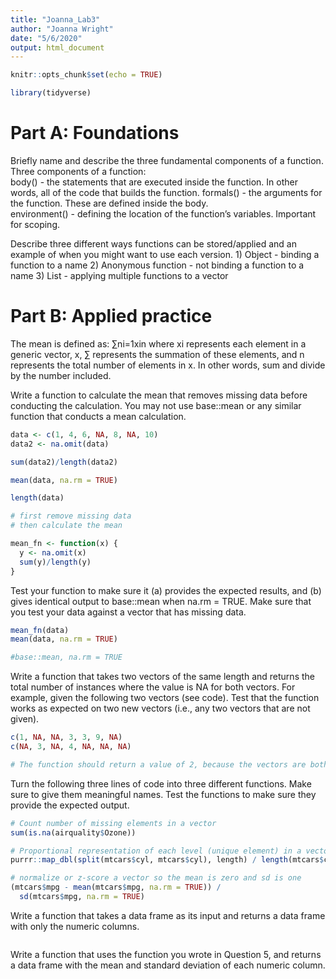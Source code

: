 ```yaml
---
title: "Joanna_Lab3"
author: "Joanna Wright"
date: "5/6/2020"
output: html_document
---
```


```r
knitr::opts_chunk$set(echo = TRUE)

library(tidyverse)
```


# Part A: Foundations
Briefly name and describe the three fundamental components of a function.  
Three components of a function:  
body() - the statements that are executed inside the function. In other words, all of the code that builds the function. 
formals() - the arguments for the function. These are defined inside the body.   
environment() - defining the location of the function's variables. Important for scoping.

Describe three different ways functions can be stored/applied and an example of when you might want to use each version.
1) Object - binding a function to a name 
2) Anonymous function - not binding a function to a name
3) List - applying multiple functions to a vector  

# Part B: Applied practice
The mean is defined as:
∑ni=1xin where xi represents each element in a generic vector, x, ∑ represents the summation of these elements, and n represents the total number of elements in x. In other words, sum and divide by the number included.

Write a function to calculate the mean that removes missing data before conducting the calculation. You may not use base::mean or any similar function that conducts a mean calculation.
```r

data <- c(1, 4, 6, NA, 8, NA, 10)
data2 <- na.omit(data)

sum(data2)/length(data2)

mean(data, na.rm = TRUE)

length(data)

# first remove missing data
# then calculate the mean

mean_fn <- function(x) {
  y <- na.omit(x)
  sum(y)/length(y)
}


```

Test your function to make sure it (a) provides the expected results, and (b) gives identical output to base::mean when na.rm = TRUE. Make sure that you test your data against a vector that has missing data.
```r

mean_fn(data)
mean(data, na.rm = TRUE)

#base::mean, na.rm = TRUE
```

Write a function that takes two vectors of the same length and returns the total number of instances where the value is NA for both vectors. For example, given the following two vectors (see code). Test that the function works as expected on two new vectors (i.e., any two vectors that are not given).
```r

c(1, NA, NA, 3, 3, 9, NA)
c(NA, 3, NA, 4, NA, NA, NA)

# The function should return a value of 2, because the vectors are both NA at the third and seventh locations.
```

Turn the following three lines of code into three different functions. Make sure to give them meaningful names. Test the functions to make sure they provide the expected output.
```r
# Count number of missing elements in a vector
sum(is.na(airquality$Ozone))
```

```r
# Proportional representation of each level (unique element) in a vector
purrr::map_dbl(split(mtcars$cyl, mtcars$cyl), length) / length(mtcars$cyl)
```

```r
# normalize or z-score a vector so the mean is zero and sd is one
(mtcars$mpg - mean(mtcars$mpg, na.rm = TRUE)) / 
  sd(mtcars$mpg, na.rm = TRUE)
```

Write a function that takes a data frame as its input and returns a data frame with only the numeric columns.
```r

```

Write a function that uses the function you wrote in Question 5, and returns a data frame with the mean and standard deviation of each numeric column.
```r

```
